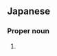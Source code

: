 ==Japanese==
{{ja-kanjitab|絵|里|奈}}

===Proper noun===
{{ja-pos|proper|えりな}}

# {{given name|female|lang=ja|sort=えりな}}